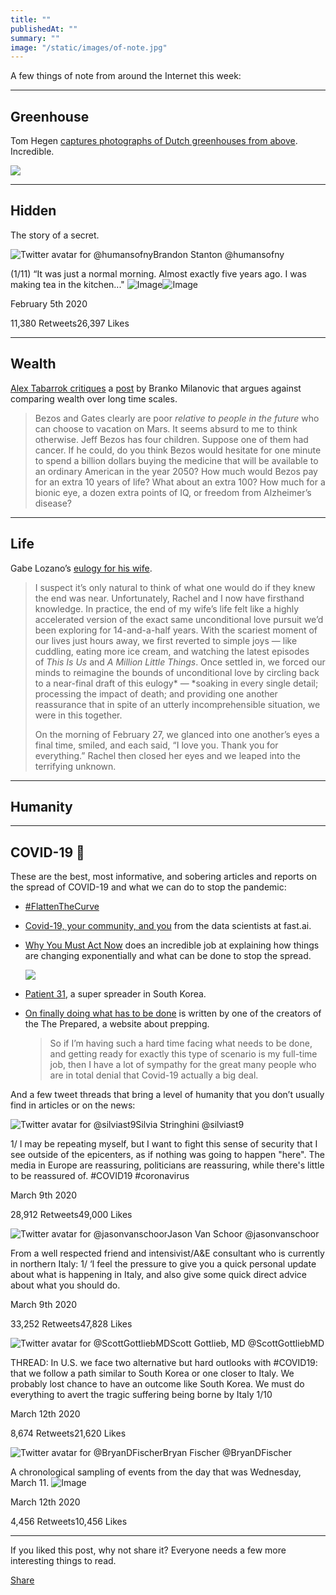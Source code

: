 ```yaml
---
title: ""
publishedAt: ""
summary: ""
image: "/static/images/of-note.jpg"
---
```


A few things of note from around the Internet this week:

* * * * *

Greenhouse
----------

Tom Hegen [captures photographs of Dutch greenhouses from
above](https://designyoutrust.com/2020/02/photographer-tom-hegen-captures-breathtaking-futuristic-photos-of-dutch-greenhouses-at-night/).
Incredible.

[![](https://bucketeer-e05bbc84-baa3-437e-9518-adb32be77984.s3.amazonaws.com/public/images/a79c1512-2291-4d4e-8951-97971242ecf1_990x1061.jpeg)](https://cdn.substack.com/image/fetch/f_auto,q_auto:good,fl_progressive:steep/https%3A%2F%2Fbucketeer-e05bbc84-baa3-437e-9518-adb32be77984.s3.amazonaws.com%2Fpublic%2Fimages%2Fa79c1512-2291-4d4e-8951-97971242ecf1_990x1061.jpeg)

* * * * *

Hidden
------

The story of a secret.

[](https://twitter.com/humansofny/status/1225078927833456640?s=20)

![Twitter avatar for
@humansofny](https://cdn.substack.com/image/twitter_name/w_36/humansofny.jpg)Brandon
Stanton @humansofny

(1/11) “It was just a normal morning. Almost exactly five years ago. I
was making tea in the kitchen..."
![Image](https://pbs.substack.com/media/EQBaxQfU0AIzuXb.jpg)![Image](https://pbs.substack.com/media/EQBayTpUcAoujkK.jpg)

February 5th 2020

11,380 Retweets26,397 Likes

* * * * *

Wealth
------

[Alex Tabarrok
critiques](http://marginalrevolution.com/marginalrevolution/2020/02/who-is-wealthy.html)
a
[post](http://glineq.blogspot.com/2020/02/historical-wealth-how-to-compare.html)
by Branko Milanovic that argues against comparing wealth over long time
scales.

> Bezos and Gates clearly are poor *relative to people in the
> future* who can choose to vacation on Mars. It seems absurd to me to
> think otherwise. Jeff Bezos has four children. Suppose one of them had
> cancer. If he could, do you think Bezos would hesitate for one minute
> to spend a billion dollars buying the medicine that will be available
> to an ordinary American in the year 2050? How much would Bezos pay for
> an extra 10 years of life? What about an extra 100? How much for a
> bionic eye, a dozen extra points of IQ, or freedom from Alzheimer’s
> disease?

* * * * *

Life
----

Gabe Lozano’s [eulogy for his
wife](https://humanparts.medium.com/musings-on-life-love-and-death-rachel-lozanos-story-22333b46a89b).

> I suspect it’s only natural to think of what one would do if they knew
> the end was near. Unfortunately, Rachel and I now have firsthand
> knowledge. In practice, the end of my wife’s life felt like a highly
> accelerated version of the exact same unconditional love pursuit we’d
> been exploring for 14-and-a-half years. With the scariest moment of
> our lives just hours away, we first reverted to simple joys — like
> cuddling, eating more ice cream, and watching the latest episodes
> of *This Is Us* and *A Million Little Things*. Once settled in, we
> forced our minds to reimagine the bounds of unconditional love by
> circling back to a near-final draft of this eulogy* — *soaking in
> every single detail; processing the impact of death; and providing one
> another reassurance that in spite of an utterly incomprehensible
> situation, we were in this together.
>
> On the morning of February 27, we glanced into one another’s eyes a
> final time, smiled, and each said, “I love you. Thank you for
> everything.” Rachel then closed her eyes and we leaped into the
> terrifying unknown.

* * * * *

Humanity
--------

* * * * *

COVID-19 🦠
----------

These are the best, most informative, and sobering articles and reports
on the spread of COVID-19 and what we can do to stop the pandemic:

-   [\#FlattenTheCurve](https://www.flattenthecurve.com/)

-   [Covid-19, your community, and
    you](https://www.fast.ai/2020/03/09/coronavirus/) from the data
    scientists at fast.ai.

-   [Why You Must Act
    Now](https://medium.com/@tomaspueyo/coronavirus-act-today-or-people-will-die-f4d3d9cd99ca)
    does an incredible job at explaining how things are changing
    exponentially and what can be done to stop the spread.

    [![](https://bucketeer-e05bbc84-baa3-437e-9518-adb32be77984.s3.amazonaws.com/public/images/03eb97c3-28bf-450e-935e-85f67a734c7e_3584x2012.png)](https://cdn.substack.com/image/fetch/f_auto,q_auto:good,fl_progressive:steep/https%3A%2F%2Fbucketeer-e05bbc84-baa3-437e-9518-adb32be77984.s3.amazonaws.com%2Fpublic%2Fimages%2F03eb97c3-28bf-450e-935e-85f67a734c7e_3584x2012.png)

-   [Patient
    31](https://graphics.reuters.com/CHINA-HEALTH-SOUTHKOREA-CLUSTERS/0100B5G33SB/index.html),
    a super spreader in South Korea.

-   [On finally doing what has to be
    done](https://theprepared.com/blog/lessons-from-lockdown-on-finally-doing-what-has-to-be-done/)
    is written by one of the creators of the The Prepared, a website
    about prepping.

    > So if I’m having such a hard time facing what needs to be done,
    > and getting ready for exactly this type of scenario is my
    > full-time job, then I have a lot of sympathy for the great many
    > people who are in total denial that Covid-19 actually a big deal.

And a few tweet threads that bring a level of humanity that you don’t
usually find in articles or on the news:

[](https://twitter.com/silviast9/status/1236933818654896129?s=21)

![Twitter avatar for
@silviast9](https://cdn.substack.com/image/twitter_name/w_36/silviast9.jpg)Silvia
Stringhini @silviast9

1/ I may be repeating myself, but I want to fight this sense of security
that I see outside of the epicenters, as if nothing was going to happen
"here". The media in Europe are reassuring, politicians are reassuring,
while there's little to be reassured of. \#COVID19 \#coronavirus

March 9th 2020

28,912 Retweets49,000 Likes

[](https://twitter.com/jasonvanschoor/status/1237142891077697538?s=19)

![Twitter avatar for
@jasonvanschoor](https://cdn.substack.com/image/twitter_name/w_36/jasonvanschoor.jpg)Jason
Van Schoor @jasonvanschoor

From a well respected friend and intensivist/A&E consultant who is
currently in northern Italy: 1/ ‘I feel the pressure to give you a quick
personal update about what is happening in Italy, and also give some
quick direct advice about what you should do.

March 9th 2020

33,252 Retweets47,828 Likes

[](https://twitter.com/ScottGottliebMD/status/1238058027510575107?s=20)

![Twitter avatar for
@ScottGottliebMD](https://cdn.substack.com/image/twitter_name/w_36/ScottGottliebMD.jpg)Scott
Gottlieb, MD @ScottGottliebMD

THREAD: In U.S. we face two alternative but hard outlooks with
\#COVID19: that we follow a path similar to South Korea or one closer to
Italy. We probably lost chance to have an outcome like South Korea. We
must do everything to avert the tragic suffering being borne by Italy
1/10

March 12th 2020

8,674 Retweets21,620 Likes

[](https://twitter.com/BryanDFischer/status/1237968722217684992?s=20)

![Twitter avatar for
@BryanDFischer](https://cdn.substack.com/image/twitter_name/w_36/BryanDFischer.jpg)Bryan
Fischer @BryanDFischer

A chronological sampling of events from the day that was Wednesday,
March 11. ![Image](https://pbs.substack.com/media/ES4l_ObUwAAlJBm.jpg)

March 12th 2020

4,456 Retweets10,456 Likes

* * * * *

If you liked this post, why not share it? Everyone needs a few more
interesting things to read.

[Share](https://ofnote.substack.com/p/week-of-march-9-2020?&utm_source=substack&utm_medium=email&utm_content=share&action=share)

